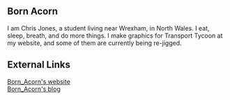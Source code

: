 == Born Acorn ==
I am Chris Jones, a student living near Wrexham, in North Wales. I eat, sleep, breath, and do more things. I make graphics for Transport Tycoon at my website, and some of them are currently being re-jigged.

==External Links==
[http://www.tt-terminal.co.uk Born_Acorn's website]<br>
[http://blog.bornacorn.com Born_Acorn's blog]